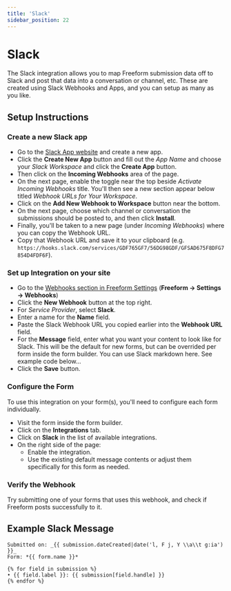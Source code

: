 ```yaml
---
title: 'Slack'
sidebar_position: 22
---
```




# Slack<Badge type="pro" text="Pro" />

The Slack integration allows you to map Freeform submission data off to Slack and post that data into a conversation or channel, etc. These are created using Slack Webhooks and Apps, and you can setup as many as you like.

<Photo img={SlackAppPhoto} alt="Slack Webhook Integration" />

## Setup Instructions

<VerticalStepWrapper>
<StepMarkdown>

### Create a new Slack app

- Go to the [Slack App website](https://api.slack.com/apps/new) and create a new app.
- Click the **Create New App** button and fill out the _App Name_ and choose your _Slack Workspace_ and click the **Create App** button.
  <Photo img={SlackCreate1Photo} alt="Slack App creation" />
- Then click on the **Incoming Webhooks** area of the page.
- On the next page, enable the toggle near the top beside _Activate Incoming Webhooks_ title. You'll then see a new section appear below titled _Webhook URLs for Your Workspace_.
- Click on the **Add New Webhook to Workspace** button near the bottom.
- On the next page, choose which channel or conversation the submissions should be posted to, and then click **Install**.
  <Photo img={SlackCreate2Photo} alt="Slack App creation" />
- Finally, you'll be taken to a new page (under _Incoming Webhooks_) where you can copy the Webhook URL.
- Copy that Webhook URL and save it to your clipboard (e.g. `https://hooks.slack.com/services/GDF765GF7/56DG98GDF/GFSAD675F8DFG7854D4FDF6F`).
  <Photo img={SlackCreate3Photo} alt="Slack App creation" />

</StepMarkdown>
<StepMarkdown>

### Set up Integration on your site

- Go to the [Webhooks section in Freeform Settings](../configuration/settings.mdx#webhooks) (**Freeform → Settings → Webhooks**)
- Click the **New Webhook** button at the top right.
- For _Service Provider_, select **Slack**.
- Enter a name for the **Name** field.
- Paste the Slack Webhook URL you copied earlier into the **Webhook URL** field.
- For the **Message** field, enter what you want your content to look like for Slack. This will be the default for new forms, but can be overrided per form inside the form builder. You can use Slack markdown here. See example code below...
- Click the **Save** button.
  <Photo img={SlackPhoto} alt="Slack Webhook setup inside Freeform" />

</StepMarkdown>

<StepMarkdown>

### Configure the Form

To use this integration on your form(s), you'll need to configure each form individually.

- Visit the form inside the form builder.
- Click on the **Integrations** tab.
- Click on **Slack** in the list of available integrations.
- On the right side of the page:
  - Enable the integration.
  - Use the existing default message contents or adjust them specifically for this form as needed.

</StepMarkdown>

<StepMarkdown>

### Verify the Webhook

Try submitting one of your forms that uses this webhook, and check if Freeform posts successfully to it.

</StepMarkdown>

</VerticalStepWrapper>

## Example Slack Message

```twig showLineNumbers
Submitted on: _{{ submission.dateCreated|date('l, F j, Y \\a\\t g:ia') }}_
Form: *{{ form.name }}*

{% for field in submission %}
• {{ field.label }}: {{ submission[field.handle] }}
{% endfor %}
```
